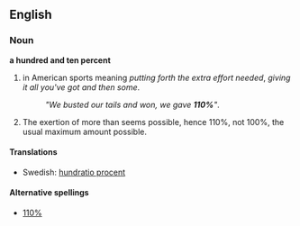 ==English==
===Noun===
'''a hundred and ten percent'''
#{{idiom|colloquial}} in American sports meaning ''putting forth the extra effort needed'', ''giving it all you've got and then some''.
#:''"We busted our tails and won, we gave '''110%'''"''.
# {{idiom|colloquial}} The exertion of more than seems possible, hence 110%, not 100%, the usual maximum amount possible.

====Translations====
*Swedish: [[hundratio procent]] {{c}}

====Alternative spellings====
*[[110%]]